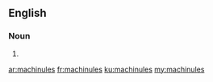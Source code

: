 ==English==

===Noun===
{{head|en|plural}}

# {{plural of|machinule|lang=en|nocat=1}}

[[ar:machinules]]
[[fr:machinules]]
[[ku:machinules]]
[[my:machinules]]